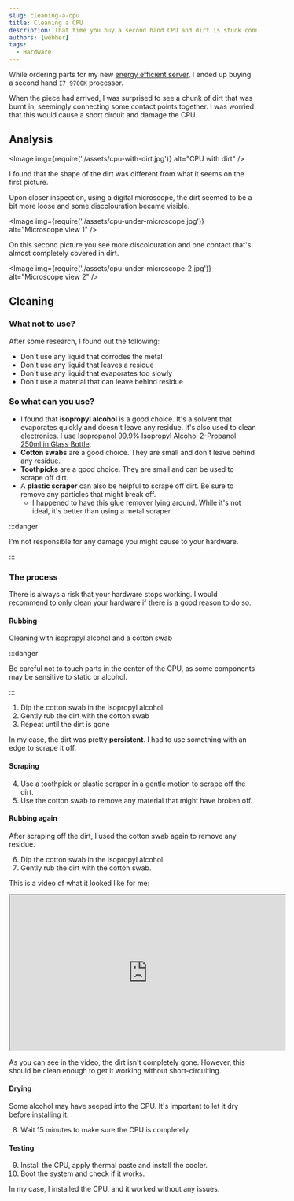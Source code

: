 ```yaml
---
slug: cleaning-a-cpu
title: Cleaning a CPU
description: That time you buy a second hand CPU and dirt is stuck connecting the pins together.
authors: [webber]
tags:
  - Hardware
---
```



While ordering parts for my new [energy efficient server](/notes/unraid/efficient-server), I ended
up buying a second hand `I7 9700K` processor.

When the piece had arrived, I was surprised to see a chunk of dirt that was burnt in, seemingly
connecting some contact points together. I was worried that this would cause a short circuit and
damage the CPU.

<!-- truncate -->

## Analysis

<Image img={require('./assets/cpu-with-dirt.jpg')} alt="CPU with dirt" />

I found that the shape of the dirt was different from what it seems on the first picture.

Upon closer inspection, using a digital microscope, the dirt seemed to be a bit more loose and some
discolouration became visible.

<Image img={require('./assets/cpu-under-microscope.jpg')} alt="Microscope view 1" />

On this second picture you see more discolouration and one contact that's almost completely covered
in dirt.

<Image img={require('./assets/cpu-under-microscope-2.jpg')} alt="Microscope view 2" />

## Cleaning

### What not to use?

After some research, I found out the following:

- Don't use any liquid that corrodes the metal
- Don't use any liquid that leaves a residue
- Don't use any liquid that evaporates too slowly
- Don't use a material that can leave behind residue

### So what can you use?

- I found that **isopropyl alcohol** is a good choice. It's a solvent that evaporates quickly and
  doesn't leave any residue. It's also used to clean electronics. I use
  [Isopropanol 99.9% Isopropyl Alcohol 2-Propanol 250ml in Glass Bottle](https://www.amazon.de/-/en/gp/product/B07G5MT4N1).
- **Cotton swabs** are a good choice. They are small and don't leave behind any residue.
- **Toothpicks** are a good choice. They are small and can be used to scrape off dirt.
- A **plastic scraper** can also be helpful to scrape off dirt. Be sure to remove any particles that
  might break off.
  - I happened to have
    [this glue remover](https://www.amazon.nl/FOSHIO-kunststof-schrapers-verwijderen-lijmverwijderaar/dp/B07YDF2RFJ)
    lying around. While it's not ideal, it's better than using a metal scraper.

:::danger

I'm not responsible for any damage you might cause to your hardware.

:::

### The process

There is always a risk that your hardware stops working. I would recommend to only clean your
hardware if there is a good reason to do so.

#### Rubbing

Cleaning with isopropyl alcohol and a cotton swab

:::danger

Be careful not to touch parts in the center of the CPU, as some components may be sensitive to
static or alcohol.

:::

1. Dip the cotton swab in the isopropyl alcohol
2. Gently rub the dirt with the cotton swab
3. Repeat until the dirt is gone

In my case, the dirt was pretty **persistent**. I had to use something with an edge to scrape it
off.

#### Scraping

4. Use a toothpick or plastic scraper in a gentle motion to scrape off the dirt.
5. Use the cotton swab to remove any material that might have broken off.

#### Rubbing again

After scraping off the dirt, I used the cotton swab again to remove any residue.

6. Dip the cotton swab in the isopropyl alcohol
7. Gently rub the dirt with the cotton swab.

This is a video of what it looked like for me:

<iframe
  width="560"
  height="315"
  style={{ width: '100%' }}
  src="https://www.youtube.com/embed/rjfujfhaVRA"
  title="YouTube video player"
  allow="accelerometer; autoplay; clipboard-write; encrypted-media; gyroscope; picture-in-picture; web-share"
  allowFullScreen
></iframe>

As you can see in the video, the dirt isn't completely gone. However, this should be clean enough to
get it working without short-circuiting.

#### Drying

Some alcohol may have seeped into the CPU. It's important to let it dry before installing it.

8. Wait 15 minutes to make sure the CPU is completely.

#### Testing

9. Install the CPU, apply thermal paste and install the cooler.
10. Boot the system and check if it works.

In my case, I installed the CPU, and it worked without any issues.
